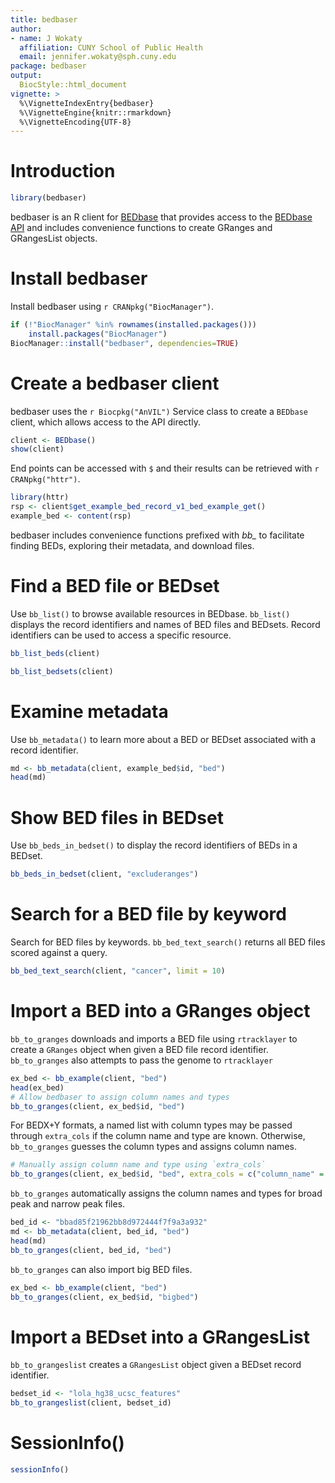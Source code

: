 ```yaml
---
title: bedbaser
author:
- name: J Wokaty
  affiliation: CUNY School of Public Health
  email: jennifer.wokaty@sph.cuny.edu
package: bedbaser
output: 
  BiocStyle::html_document
vignette: >
  %\VignetteIndexEntry{bedbaser}
  %\VignetteEngine{knitr::rmarkdown}
  %\VignetteEncoding{UTF-8}  
---
```


# Introduction

```r
library(bedbaser)
```

bedbaser is an R client for [BEDbase](https://bedbase.org) that provides access
to the [BEDbase API](https://api.bedbase.org) and includes convenience functions
to create GRanges and GRangesList objects.

# Install bedbaser

Install bedbaser using `r CRANpkg("BiocManager")`.

```r
if (!"BiocManager" %in% rownames(installed.packages()))
    install.packages("BiocManager")
BiocManager::install("bedbaser", dependencies=TRUE)
```

# Create a bedbaser client

bedbaser uses the `r Biocpkg("AnVIL")` Service class to create a `BEDbase`
client, which allows access to the API directly.

```r
client <- BEDbase()
show(client)
```

End points can be accessed with `$` and their results can be retrieved
with `r CRANpkg("httr")`.

```r
library(httr)
rsp <- client$get_example_bed_record_v1_bed_example_get()
example_bed <- content(rsp)
```

bedbaser includes convenience functions prefixed with *bb_* to facilitate
finding BEDs, exploring their metadata, and download files.

# Find a BED file or BEDset

Use `bb_list()` to browse available resources in BEDbase. `bb_list()`
displays the record identifiers and names of BED files and BEDsets.
Record identifiers can be used to access a specific resource.

```r
bb_list_beds(client)

bb_list_bedsets(client)
```

# Examine metadata

Use `bb_metadata()` to learn more about a BED or BEDset associated with
a record identifier.

```r
md <- bb_metadata(client, example_bed$id, "bed")
head(md)
```

# Show BED files in BEDset

Use `bb_beds_in_bedset()` to display the record identifiers of BEDs in a
BEDset. 

```r
bb_beds_in_bedset(client, "excluderanges")
```

# Search for a BED file by keyword

Search for BED files by keywords. `bb_bed_text_search()` returns all BED files
scored against a query.

```r
bb_bed_text_search(client, "cancer", limit = 10)
```

# Import a BED into a GRanges object

`bb_to_granges` downloads and imports a BED file using `rtracklayer` to
create a `GRanges` object when given a BED file record identifier. 
`bb_to_granges` also attempts to pass the genome to `rtracklayer`

```r
ex_bed <- bb_example(client, "bed")
head(ex_bed)
# Allow bedbaser to assign column names and types
bb_to_granges(client, ex_bed$id, "bed")
```

For BEDX+Y formats, a named list with column types may be passed through
`extra_cols` if the column name and type are known. Otherwise, `bb_to_granges`
guesses the column types and assigns column names.

```r
# Manually assign column name and type using `extra_cols`
bb_to_granges(client, ex_bed$id, "bed", extra_cols = c("column_name" = "character"))
```

`bb_to_granges` automatically assigns the column names and types for broad peak
and narrow peak files.

```r
bed_id <- "bbad85f21962bb8d972444f7f9a3a932"
md <- bb_metadata(client, bed_id, "bed")
head(md)
bb_to_granges(client, bed_id, "bed")
```

`bb_to_granges` can also import big BED files.

```r
ex_bed <- bb_example(client, "bed")
bb_to_granges(client, ex_bed$id, "bigbed")
```

# Import a BEDset into a GRangesList

`bb_to_grangeslist` creates a `GRangesList` object given a BEDset record
identifier.

```r
bedset_id <- "lola_hg38_ucsc_features"
bb_to_grangeslist(client, bedset_id)
```

# SessionInfo()

```r
sessionInfo()
```
